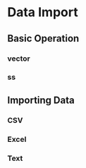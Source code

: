 # Data Import 

## Basic Operation

### vector

### ss

## Importing Data

### CSV
### Excel
### Text

